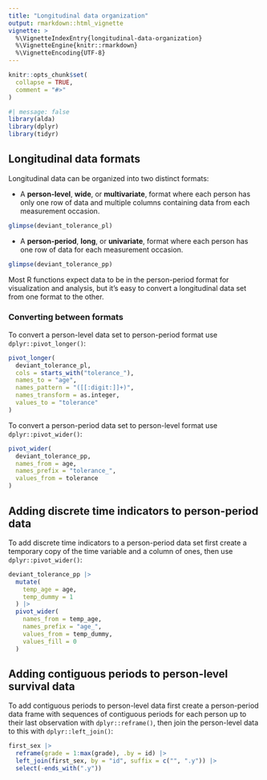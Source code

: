 ```yaml
---
title: "Longitudinal data organization"
output: rmarkdown::html_vignette
vignette: >
  %\VignetteIndexEntry{longitudinal-data-organization}
  %\VignetteEngine{knitr::rmarkdown}
  %\VignetteEncoding{UTF-8}
---
```


```r
knitr::opts_chunk$set(
  collapse = TRUE,
  comment = "#>"
)
```

```r
#| message: false
library(alda)
library(dplyr)
library(tidyr)
```

## Longitudinal data formats

Longitudinal data can be organized into two distinct formats:

- A **person-level**, **wide**, or **multivariate**, format where each person has only one row of data and multiple columns containing data from each measurement occasion.

```r
glimpse(deviant_tolerance_pl)
```

- A **person-period**, **long**, or **univariate**, format where each person has one row of data for each measurement occasion. 

```r
glimpse(deviant_tolerance_pp)
```

Most R functions expect data to be in the person-period format for visualization and analysis, but it's easy to convert a longitudinal data set from one format to the other.

### Converting between formats

To convert a person-level data set to person-period format use `dplyr::pivot_longer()`:

```r
pivot_longer(
  deviant_tolerance_pl,
  cols = starts_with("tolerance_"),
  names_to = "age",
  names_pattern = "([[:digit:]]+)",
  names_transform = as.integer,
  values_to = "tolerance"
)
```

To convert a person-period data set to person-level format use `dplyr::pivot_wider()`:

```r
pivot_wider(
  deviant_tolerance_pp,
  names_from = age,
  names_prefix = "tolerance_",
  values_from = tolerance
)
```

## Adding discrete time indicators to person-period data

To add discrete time indicators to a person-period data set first create a temporary copy of the time variable and a column of ones, then use `dplyr::pivot_wider()`:

```r
deviant_tolerance_pp |>
  mutate(
    temp_age = age,
    temp_dummy = 1
  ) |>
  pivot_wider(
    names_from = temp_age,
    names_prefix = "age_",
    values_from = temp_dummy,
    values_fill = 0
  )
```

## Adding contiguous periods to person-level survival data

To add contiguous periods to person-level data first create a person-period data frame with sequences of contiguous periods for each person up to their last observation with `dplyr::reframe()`, then join the person-level data to this with `dplyr::left_join()`:

```r
first_sex |>
  reframe(grade = 1:max(grade), .by = id) |>
  left_join(first_sex, by = "id", suffix = c("", ".y")) |>
  select(-ends_with(".y"))
```

<!--
Alternatively, use a sequence of `tidyr::complete()` and `tidyr::fill()` while grouping by ID: 

```r
first_sex |>
  group_by(id) |>
  complete(grade = 1:max(grade)) |>
  fill(everything(), .direction = "up")
```
-->
